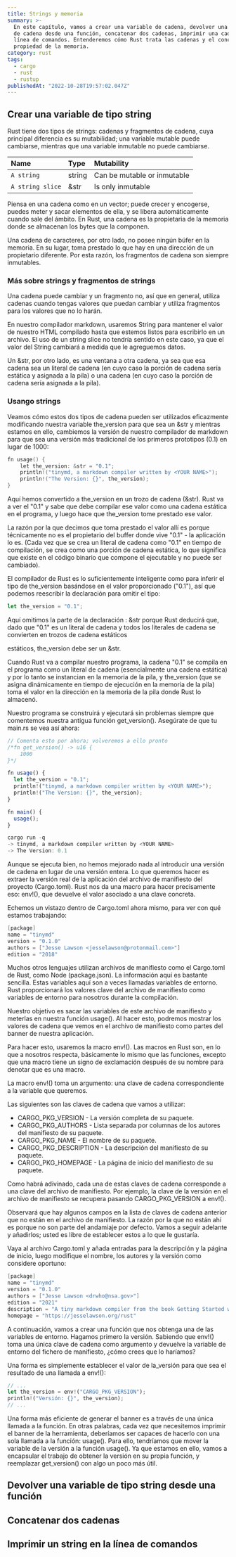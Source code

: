 ```yaml
---
title: Strings y memoria
summary: >-
  En este capítulo, vamos a crear una variable de cadena, devolver una variable
  de cadena desde una función, concatenar dos cadenas, imprimir una cadena en la
  línea de comandos. Entenderemos cómo Rust trata las cadenas y el concepto de
  propiedad de la memoria.
category: rust
tags:
  - cargo
  - rust
  - rustup
publishedAt: "2022-10-28T19:57:02.047Z"
---
```



<ArticleData />

## Crear una variable de tipo string

Rust tiene dos tipos de strings: cadenas y fragmentos de cadena, cuya principal diferencia es su mutabilidad; una variable mutable puede cambiarse, mientras que una variable inmutable no puede cambiarse.

| Name             | Type   | Mutability                  |
| :--------------- | :----- | :-------------------------- |
| `A string`       | string | Can be mutable or inmutable |
| `A string slice` | &str   | Is only inmutable           |

Piensa en una cadena como en un vector; puede crecer y encogerse, puedes meter y sacar elementos de ella, y se libera automáticamente cuando sale del ámbito. En Rust, una cadena es la propietaria de la memoria donde se almacenan los bytes que la componen.

Una cadena de caracteres, por otro lado, no posee ningún búfer en la memoria. En su lugar, toma prestado lo que hay en una dirección de un propietario diferente. Por esta razón, los fragmentos de cadena son siempre inmutables.

### Más sobre strings y fragmentos de strings

Una cadena puede cambiar y un fragmento no, así que en general, utiliza cadenas cuando tengas valores que puedan cambiar y utiliza fragmentos para los valores que no lo harán.

En nuestro compilador markdown, usaremos String para mantener el valor de nuestro HTML compilado hasta que estemos listos para escribirlo en un archivo. El uso de un string slice no tendría sentido en este caso, ya que el valor del String cambiará a medida que le agreguemos datos.

Un \&str, por otro lado, es una ventana a otra cadena, ya sea que esa cadena sea un literal de cadena (en cuyo caso la porción de cadena sería estática y asignada a la pila) o una cadena (en cuyo caso la porción de cadena sería asignada a la pila).

### Usango strings

Veamos cómo estos dos tipos de cadena pueden ser utilizados eficazmente modificando nuestra variable the_version para que sea un \&str y mientras estamos en ello, cambiemos la versión de nuestro compilador de markdown para que sea una versión más tradicional de los primeros prototipos (0.1) en lugar de 1000:

```powershell
fn usage() {
    let the_version: &str = "0.1";
    println!("tinymd, a markdown compiler written by <YOUR NAME>");
    println!("The Version: {}", the_version);
}
```

Aquí hemos convertido a the_version en un trozo de cadena (\&str). Rust va a ver el "0.1" y sabe que debe compilar ese valor como una cadena estática en el programa, y luego hace que the_version tome prestado ese valor.

La razón por la que decimos que toma prestado el valor allí es porque técnicamente no es el propietario del buffer donde vive "0.1" - la aplicación lo es. (Cada vez que se crea un literal de cadena como "0.1" en tiempo de compilación, se crea como una porción de cadena estática, lo que significa que existe en el código binario que compone el ejecutable y no puede ser cambiado).

El compilador de Rust es lo suficientemente inteligente como para inferir el tipo de the_version basándose en el valor proporcionado ("0.1"), así que podemos reescribir la declaración para omitir el tipo:

```javascript
let the_version = "0.1";
```

Aquí omitimos la parte de la declaración : \&str porque Rust deducirá que, dado que "0.1" es un literal de cadena y todos los literales de cadena se convierten en trozos de cadena estáticos

estáticos, the_version debe ser un \&str.

Cuando Rust va a compilar nuestro programa, la cadena "0.1" se compila en el programa como un literal de cadena (esencialmente una cadena estática) y por lo tanto se instancian en la memoria de la pila, y the_version (que se asigna dinámicamente en tiempo de ejecución en la memoria de la pila) toma el valor en la dirección en la memoria de la pila donde Rust lo almacenó.

Nuestro programa se construirá y ejecutará sin problemas siempre que comentemos nuestra antigua función get_version(). Asegúrate de que tu main.rs se vea así ahora:

```javascript
// Comenta esto por ahora; volveremos a ello pronto
/*fn get_version() -> u16 {
    1000
}*/

fn usage() {
  let the_version = "0.1";
  println!("tinymd, a markdown compiler written by <YOUR NAME>");
  println!("The Version: {}", the_version);
}

fn main() {
  usage();
}
```

```powershell
cargo run -q
-> tinymd, a markdown compiler written by <YOUR NAME>
-> The Version: 0.1
```

Aunque se ejecuta bien, no hemos mejorado nada al introducir una versión de cadena en lugar de una versión entera. Lo que queremos hacer es extraer la versión real de la aplicación del archivo de manifiesto del proyecto (Cargo.toml). Rust nos da una macro para hacer precisamente eso: env!(), que devuelve el valor asociado a una clave concreta.

Echemos un vistazo dentro de Cargo.toml ahora mismo, para ver con qué estamos trabajando:

```powershell
[package]
name = "tinymd"
version = "0.1.0"
authors = ["Jesse Lawson <jesselawson@protonmail.com>"]
edition = "2018"
```

Muchos otros lenguajes utilizan archivos de manifiesto como el Cargo.toml de Rust, como Node (package.json). La información aquí es bastante sencilla. Estas variables aquí son a veces llamadas variables de entorno. Rust proporcionará los valores clave del archivo de manifiesto como variables de entorno para nosotros durante la compilación.

Nuestro objetivo es sacar las variables de este archivo de manifiesto y meterlas en nuestra función usage(). Al hacer esto, podremos mostrar los valores de cadena que vemos en el archivo de manifiesto como partes del banner de nuestra aplicación.&#x20;

Para hacer esto, usaremos la macro env!(). Las macros en Rust son, en lo que a nosotros respecta, básicamente lo mismo que las funciones, excepto que una macro tiene un signo de exclamación después de su nombre para denotar que es una macro.&#x20;

La macro env!() toma un argumento: una clave de cadena correspondiente a la variable que queremos.

Las siguientes son las claves de cadena que vamos a utilizar:

- CARGO_PKG_VERSION - La versión completa de su paquete.
- CARGO_PKG_AUTHORS - Lista separada por columnas de los autores del manifiesto de su paquete.
- CARGO_PKG_NAME - El nombre de su paquete.
- CARGO_PKG_DESCRIPTION - La descripción del manifiesto de su paquete.
- CARGO_PKG_HOMEPAGE - La página de inicio del manifiesto de su paquete.

Como habrá adivinado, cada una de estas claves de cadena corresponde a una clave del archivo de manifiesto. Por ejemplo, la clave de la versión en el archivo de manifiesto se recupera pasando CARGO_PKG_VERSION a env!().

Observará que hay algunos campos en la lista de claves de cadena anterior que no están en el archivo de manifiesto. La razón por la que no están ahí es porque no son parte del andamiaje por defecto. Vamos a seguir adelante y añadirlos; usted es libre de establecer estos a lo que le gustaría.

Vaya al archivo Cargo.toml y añada entradas para la descripción y la página de inicio, luego modifique el nombre, los autores y la versión como considere oportuno:

```powershell
[package]
name = "tinymd"
version = "0.1.0"
authors = ["Jesse Lawson <drwho@nsa.gov>"]
edition = "2021"
description = "A tiny markdown compiler from the book Getting Started with Rust."
homepage = "https://jesselawson.org/rust"
```

A continuación, vamos a crear una función que nos obtenga una de las variables de entorno. Hagamos primero la versión. Sabiendo que env!() toma una única clave de cadena como argumento y devuelve la variable de entorno del fichero de manifiesto, ¿cómo crees que lo haríamos?

Una forma es simplemente establecer el valor de la_versión para que sea el resultado de una llamada a env!():

```javascript
// ...
let the_version = env!("CARGO_PKG_VERSION");
println!("Versión: {}", the_version);
// ...
```

Una forma más eficiente de generar el banner es a través de una única llamada a la función. En otras palabras, cada vez que necesitemos imprimir el banner de la herramienta, deberíamos ser capaces de hacerlo con una sola llamada a la función: usage(). Para ello, tendríamos que mover la variable de la versión a la función usage(). Ya que estamos en ello, vamos a encapsular el trabajo de obtener la versión en su propia función, y reemplazar get_version() con algo un poco más útil.

## Devolver una variable de tipo string desde una función

## Concatenar dos cadenas

## Imprimir un string en la línea de comandos
